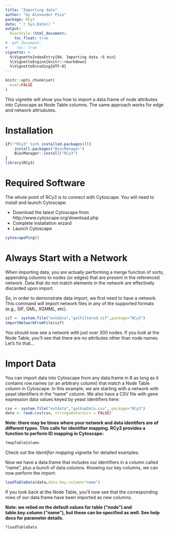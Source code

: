 ```yaml
---
title: "Importing data"
author: "by Alexander Pico"
package: RCy3
date: "`r Sys.Date()`"
output: 
  BiocStyle::html_document:
    toc_float: true
#  pdf_document:
#    toc: true 
vignette: >
  %\VignetteIndexEntry{04. Importing data ~5 min}
  %\VignetteEngine{knitr::rmarkdown}
  %\VignetteEncoding{UTF-8}
---
```

```r
knitr::opts_chunk$set(
  eval=FALSE
)
```

This vignette will show you how to import a data.frame of node attributes into Cytoscape as Node Table columns. The same approach works for edge and network attriubutes.  

# Installation
```r
if(!"RCy3" %in% installed.packages()){
    install.packages("BiocManager")
    BiocManager::install("RCy3")
}
library(RCy3)
```

# Required Software
The whole point of RCy3 is to connect with Cytoscape. You will need to install and launch Cytoscape: 

* Download the latest Cytoscape from http://www.cytoscape.org/download.php
* Complete installation wizard
* Launch Cytoscape 

```r
cytoscapePing()
```

# Always Start with a Network
When importing data, you are actually performing a merge function of sorts, appending columns to nodes (or edges) that are present in the referenced network. Data that do not match elements in the network are effectively discarded upon import.

So, in order to demonstrate data import, we first need to have a network. This command will import network files in any of the supported formats (e.g., SIF, GML, XGMML, etc).
```r
sif <- system.file("extdata","galFiltered.sif",package="RCy3")
importNetworkFromFile(sif)
```

You should now see a network with just over 300 nodes. If you look at the Node Table, you'll see that there are no attributes other than node names. Let's fix that...

# Import Data
You can import data into Cytoscape from any data.frame in R as long as it contains row.names (or an arbitrary column) that match a Node Table column in Cytoscape. In this example, we are starting with a network with yeast identifiers in the "name" column. We also have a CSV file with gene expression data values keyed by yeast identifiers here:
```r
csv <- system.file("extdata","galExpData.csv", package="RCy3")
data <- read.csv(csv, stringsAsFactors = FALSE)
```

**Note: there may be times where your network and data identifers are of different
types. This calls for identifier mapping. RCy3 provides a function to perform
ID mapping in Cytoscape:**
```r
?mapTableColumn
```
Check out the *Identifier mapping* vignette for detailed examples.

Now we have a data.frame that includes our identifiers in a column called "name", plus a bunch of data columns. Knowing our key columns, we can now perform the import:
```r
loadTableData(data,data.key.column="name")
```

If you look back at the Node Table, you'll now see that the corresponding rows of our data.frame have been imported as new columns.

**Note: we relied on the default values for table ("node") and table.key.column ("name"), but these can be specified as well. See help docs for parameter details.**
```r
?loadTableData
```


